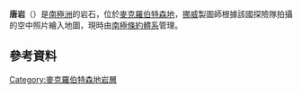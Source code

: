 {{Coord|67|33|S|62|0|E||display=title}}

'''唐岩'''（{{lang-en|Tongue Rock}}）是[[南極洲|南極洲]]的岩石，位於[[麦克·罗伯逊地|麥克羅伯特森地]]，[[挪威|挪威]]製圖師根據該國探險隊拍攝的空中照片繪入地圖，現時由[[南極條約體系|南極條約體系]]管理。

==參考資料==
{{usgs-gazetteer}}
{{MacRobertsonLand-geo-stub}}
{{DEFAULTSORT:Tongue Rock}}
[[Category:麥克羅伯特森地岩層|Category:麥克羅伯特森地岩層]]